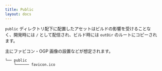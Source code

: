 ```yaml
---
title: Public
layout: docs
---
```


`public` ディレクトリ配下に配置したアセットはビルドの影響を受けることなく、開発時には `/` として配信され、ビルド時には `outDir` のルートにコピーされます。

主にファビコン・OGP 画像の設置などが想定されます。

```sh
└── public
    └────── favicon.ico
```
